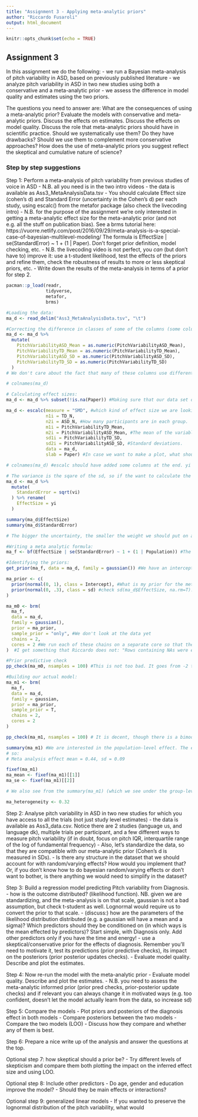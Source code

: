 ```yaml
---
title: "Assignment 3 - Applying meta-analytic priors"
author: "Riccardo Fusaroli"
output: html_document
---
```


```r
knitr::opts_chunk$set(echo = TRUE)
```

## Assignment 3

In this assignment we do the following:
- we run a Bayesian meta-analysis of pitch variability in ASD, based on previously published literature
- we analyze pitch variability in ASD in two new studies using both a conservative and a meta-analytic prior
- we assess the difference in model quality and estimates using the two priors. 

The questions you need to answer are: What are the consequences of using a meta-analytic prior? Evaluate the models with conservative and meta-analytic priors. Discuss the effects on estimates. Discuss the effects on model quality. Discuss the role that meta-analytic priors should have in scientific practice. Should we systematically use them? Do they have drawbacks? Should we use them to complement more conservative approaches? How does the use of meta-analytic priors you suggest reflect the skeptical and cumulative nature of science?

### Step by step suggestions

Step 1: Perform a meta-analysis of pitch variability from previous studies of voice in ASD
- N.B. all you need is in the two intro videos
- the data is available as Ass3_MetaAnalysisData.tsv
- You should calculate Effect size (cohen's d) and Standard Error (uncertainty in the Cohen's d) per each study, using escalc() from the metafor package (also check the livecoding intro)
- N.B. for the purpose of the assignment we're only interested in getting a meta-analytic effect size for the meta-analytic prior (and not e.g. all the stuff on publication bias). See a brms tutorial here: https://vuorre.netlify.com/post/2016/09/29/meta-analysis-is-a-special-case-of-bayesian-multilevel-modeling/ The formula is EffectSize | se(StandardError) ~ 1 + (1 | Paper). Don't forget prior definition, model checking, etc.
- N.B. the livecoding video is not perfect, you *can* (but don't have to) improve it: use a t-student likelihood, test the effects of the priors and refine them, check the robustness of results to more or less skeptical priors, etc. 
- Write down the results of the meta-analysis in terms of a prior for step 2.
```r
pacman::p_load(readr, 
               tidyverse, 
               metafor, 
               brms)

#Loading the data:
ma_d <- read_delim("Ass3_MetaAnalysisData.tsv", "\t")

#Correcting the difference in classes of some of the columns (some columns see some values as characters and some as numeric):
ma_d <- ma_d %>%
  mutate(
    PitchVariabilityASD_Mean = as.numeric(PitchVariabilityASD_Mean),
    PitchVariabilityTD_Mean = as.numeric(PitchVariabilityTD_Mean),
    PitchVariabilityASD_SD = as.numeric(PitchVariabilityASD_SD),
    PitchVariabilityTD_SD = as.numeric(PitchVariabilityTD_SD)
  )
# We don't care about the fact that many of these columns use different units, because we are going to calculate effect sizes within study (within each row).

# colnames(ma_d)

```

```r
# Calculating effect sizes:
ma_d <- ma_d %>% subset(!is.na(Paper)) #Making sure that our data set only contains rows in which there is a paper (as opposed to NAs).

ma_d <- escalc(measure = "SMD", #which kind of effect size we are looking for? We want SMD (standardized mean difference).
               n1i = TD_N,
               n2i = ASD_N, #How many participants are in each group.
               m1i = PitchVariabilityTD_Mean,
               m2i = PitchVariabilityASD_Mean, #The mean of the variable that we want to calculate an effect size for, in both groups.
               sd1i = PitchVariabilityTD_SD,
               sd2i = PitchVariabilityASD_SD, #Standard deviations.
               data = ma_d,
               slab = Paper) #In case we want to make a plot, what should be on the name of the plot.

# colnames(ma_d) #escalc should have added some columns at the end. yi = effects size, and vi = the variance of the effect size.

# The variance is the sqare of the sd, so if the want to calculate the standard error (a measure of uncertainty, and of the heterogeneity internal to the effects within that study), then:
ma_d <- ma_d %>%
  mutate(
    StandardError = sqrt(vi)
  ) %>% rename(
    EffectSize = yi
  )

summary(ma_d$EffectSize)
summary(ma_d$StandardError)
```


```r
# The bigger the uncertainty, the smaller the weight we should put on a given study, etc. (go and read the tutorial).

#Writing a meta analytic formula:
ma_f <- bf(EffectSize | se(StandardError) ~ 1 + (1 | Population)) #The effect size with a given uncertainty is conditioned on the intercept, and we have varying effects of our populations (some different papers are run on the same population).

#Identifying the priors:
get_prior(ma_f, data = ma_d, family = gaussian()) #We have an intercept, a generic sd for the population, and in particular an sd for the population of *muttering* of the intercept (???).

ma_prior <- c(
  prior(normal(0, 1), class = Intercept), #What is my prior for the meta analytical effect size? we are here skeptical using a mean of 0. Now, how uncertain are we of the mean being zero - how skeptical are we? (that is the sd, i suppose?). This is probs crap - it leads us to expect effect sizes of -2 and 2 which is quite high (I think).
  prior(normal(0, .3), class = sd) #check sd(ma_d$EffectSize, na.rm=T). This gives us spprox 0.5. We want our prior to capture that possible variance, but sort of shrink the varying effects. We want to make sure that for any given study it doesn't just take the effect sizes at face value. Instead we want it to say that if it is very different from the mean of the other studies, then we shrink it. Choosing 0.3 says that variabilities of up to 0.6 (two sd's from the mean) are quite likely, but we expect them to be less likely than a smaller variability, because we are going to shrink participants that are too far on that axis.
)

ma_m0 <- brm(
  ma_f,
  data = ma_d,
  family = gaussian(),
  prior = ma_prior,
  sample_prior = "only", #We don't look at the data yet
  chains = 2,
  cores = 2 #We run each of these chains on a separate core so that they can run in parallel.
)  #I get something that Riccardo does not: "Rows containing NAs were excluded from the model.Compiling Stan program... recompiling to avoid crashing R session". it never says "compiling C++ model" like Riccardo's does...

#Prior predictive check
pp_check(ma_m0, nsamples = 100) #This is not too bad. It goes from -2 to 2, and the data is also kinda going all the way there, so we will accept it.

#Building our actual model:
ma_m1 <- brm(
  ma_f,
  data = ma_d,
  family = gaussian,
  prior = ma_prior,
  sample_prior = T,
  chains = 2,
  cores = 2
)

pp_check(ma_m1, nsamples = 100) # It is decent, though there is a bimodal (is that what he said?) structure that we are not capturing - probably because we are not considering i.e. age, type of autism, etc., but it is good enough for our purpose.

summary(ma_m1) #We are interested in the population-level effect. The estimate is -0.4, the estimated error is 0.1, (and so on...). (Q: why are my numbers slightly different from Riccardo's?) 
# so:
# Meta analysis effect mean = 0.44, sd = 0.09

fixef(ma_m1)
ma_mean <- fixef(ma_m1)[[1]] 
ma_se <- fixef(ma_m1)[[2]] 

# We also see from the summary(ma_m1) (which we see under the group-level effects) that therer is expected heterogeneity between populations of 0.32. We expect that any given study will deviate from that population effect of (?) 0.32

ma_heterogeneity <- 0.32
```


Step 2: Analyse pitch variability in ASD in two new studies for which you have access to all the trials (not just study level estimates)
- the data is available as Ass3_data.csv. Notice there are 2 studies (language us, and language dk), multiple trials per participant, and a few different ways to measure pitch variability (if in doubt, focus on pitch IQR, interquartile range of the log of fundamental frequency)
- Also, let's standardize the data, so that they are compatible with our meta-analytic prior (Cohen's d is measured in SDs).
- Is there any structure in the dataset that we should account for with random/varying effects? How would you implement that? Or, if you don't know how to do bayesian random/varying effects or don't want to bother, is there anything we would need to simplify in the dataset?

Step 3: Build a regression model predicting Pitch variability from Diagnosis.
- how is the outcome distributed? (likelihood function). NB. given we are standardizing, and the meta-analysis is on that scale, gaussian is not a bad assumption, but check t-student as well. Lognormal would require us to convert the prior to that scale.
- (discuss:) how are the parameters of the likelihood distribution distributed (e.g. a gaussian will have a mean and a sigma)? Which predictors should they be conditioned on (in which ways is the mean effected by predictors)? Start simple, with Diagnosis only. Add other predictors only if you have the time and energy!
- use a skeptical/conservative prior for the effects of diagnosis. Remember you'll need to motivate it, test its predictions (prior predictive checks), its impact on the posteriors (prior posterior updates checks).
- Evaluate model quality. Describe and plot the estimates. 

Step 4: Now re-run the model with the meta-analytic prior
- Evaluate model quality. Describe and plot the estimates. 
- N.B. you need to assess the meta-analytic informed prior (prior pred checks, prior-posterior update checks) and if relevant you can always change it in motivated ways (e.g. too confident, doesn't let the model actually learn from the data, so increase sd)

Step 5: Compare the models
- Plot priors and posteriors of the diagnosis effect in both models
- Compare posteriors between the two models
- Compare the two models (LOO)
- Discuss how they compare and whether any of them is best.

Step 6: Prepare a nice write up of the analysis and answer the questions at the top.

Optional step 7: how skeptical should a prior be?
- Try different levels of skepticism and compare them both plotting the impact on the inferred effect size and using LOO.

Optional step 8: Include other predictors
- Do age, gender and education improve the model?
- Should they be main effects or interactions?

Optional step 9: generalized linear models
- If you wanted to preserve the lognormal distribution of the pitch variability, what would 
